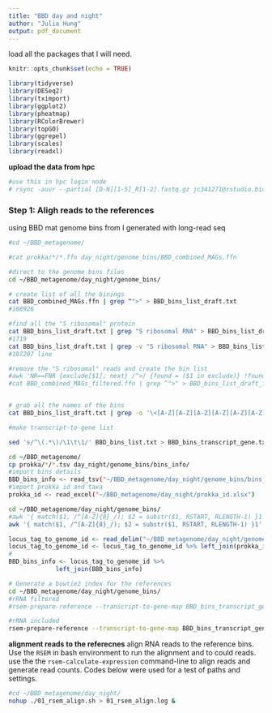 ```yaml
---
title: "BBD day and night"
author: "Julia Hung"
output: pdf_document
---
```


load all the packages that I will need.
```r
knitr::opts_chunk$set(echo = TRUE)

library(tidyverse)
library(DESeq2)
library(tximport)
library(ggplot2)
library(pheatmap)
library(RColorBrewer)
library(topGO)
library(ggrepel)
library(scales)
library(readxl)

```
**upload the data from hpc**
```bash
#use this in hpc login node
# rsync -auvr --partial [D-N][1-5]_R[1-2].fastq.gz jc341271@rstudio.bioinformatics.guide:~/BBD_metagenome/day_night/raw_reads/

```

### Step 1: Aligh reads to the references
using BBD mat genome bins from I generated with long-read seq

```bash

#cd ~/BBD_metagenome/

#cat prokka/*/*.ffn day_night/genome_bins/BBD_combined_MAGs.ffn

#direct to the genome bins files
cd ~/BBD_metagenome/day_night/genome_bins/

# create list of all the binings
cat BBD_combined_MAGs.ffn | grep ^">" > BBD_bins_list_draft.txt
#108926

#find all the "S ribosomal" protein
cat BBD_bins_list_draft.txt | grep "S ribosomal RNA" > BBD_bins_list_draft_rRNA.txt
#1719
cat BBD_bins_list_draft.txt | grep -v "S ribosomal RNA" > BBD_bins_list_draft_non-rRNA.txt 
#107207 line

#remove the "S ribosomal" reads and create the bin list
#awk 'NR==FNR {exclude[$1]; next} /^>/ {found = ($1 in exclude)} !found' BBD_bins_list_draft_rRNA.txt BBD_combined_MAGs.ffn > BBD_combined_MAGs_filtered.ffn
#cat BBD_combined_MAGs_filtered.ffn | grep ^">" > BBD_bins_list_draft_filtered.txt


# grab all the names of the bins
cat BBD_bins_list_draft.txt | grep -o '\<[A-Z][A-Z][A-Z][A-Z][A-Z][A-Z][A-Z][A-Z]_[0-9][0-9][0-9][0-9][0-9]\>' > BBD_bins_list.txt

#make transcript-to-gene list

sed 's/^\(.*\)/\1\t\1/' BBD_bins_list.txt > BBD_bins_transcript_gene.txt

```


```bash
cd ~/BBD_metagenome/
cp prokka/*/*.tsv day_night/genome_bins/bins_info/
#import bins details
BBD_bins_info <- read_tsv("~/BBD_metagenome/day_night/genome_bins/bins_info/bins_info.tsv")
#import prokka id and taxa
prokka_id <- read_excel("~/BBD_metagenome/day_night/prokka_id.xlsx")
```

```bash
cd ~/BBD_metagenome/day_night/genome_bins/
#awk '{ match($1, /^[A-Z]{8}_/); $2 = substr($1, RSTART, RLENGTH-1) }1' BBD_bins_list_filtered.txt > locus_tag_to_prokka_id.txt
awk '{ match($1, /^[A-Z]{8}_/); $2 = substr($1, RSTART, RLENGTH-1) }1' BBD_bins_list.txt > locus_tag_to_prokka_id.txt

```
```r
locus_tag_to_genome_id <- read_delim("~/BBD_metagenome/day_night/genome_bins/locus_tag_to_prokka_id.txt", col_names = c("locus_tag","prokka_id"))
locus_tag_to_genome_id <- locus_tag_to_genome_id %>% left_join(prokka_id)
#
BBD_bins_info <- locus_tag_to_genome_id %>% 
             left_join(BBD_bins_info) 
```

```bash
# Generate a bowtie2 index for the references
cd ~/BBD_metagenome/day_night/genome_bins/
#rRNA filtered
#rsem-prepare-reference --transcript-to-gene-map BBD_bins_transcript_gene_filtered.txt --bowtie2 -p 10 BBD_combined_MAGs_filtered.ffn BBD_combined_MAGs_filtered

#rRNA included 
rsem-prepare-reference --transcript-to-gene-map BBD_bins_transcript_gene.txt --bowtie2 -p 10 BBD_combined_MAGs.ffn BBD_combined_MAGs

```


**alignment reads to the referecnes**
align RNA reads to the reference bins. Use the `RSEM` in bash environment to run the alignment and to could reads.
use the the `rsem-calculate-expression` command-line to align reads and generate read counts. Codes below were used for a test of paths and settings.


```bash

#cd ~/BBD_metagenome/day_night/
nohup ./01_rsem_align.sh > 01_rsem_align.log &
```
